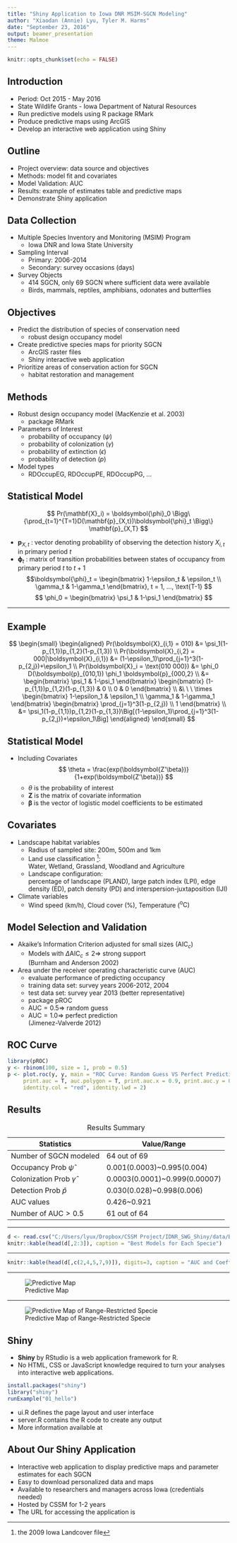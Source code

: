 ```yaml
---
title: "Shiny Application to Iowa DNR MSIM-SGCN Modeling"
author: "Xiaodan (Annie) Lyu, Tyler M. Harms"
date: "September 23, 2016"
output: beamer_presentation
theme: Malmoe
---
```


```r
knitr::opts_chunk$set(echo = FALSE)
```

## Introduction

- Period: Oct 2015 - May 2016
- State Wildlife Grants - Iowa Department of Natural Resources
- Run predictive models using R package RMark
- Produce predictive maps using ArcGIS
- Develop an interactive web application using Shiny 

## Outline

- Project overview: data source and objectives
- Methods: model fit and covariates
- Model Validation: AUC
- Results: example of estimates table and predictive maps
- Demonstrate Shiny application

## Data Collection

- Multiple Species Inventory and Monitoring (MSIM) Program  
    + Iowa DNR and Iowa State University
- Sampling Interval  
    + Primary: 2006-2014
    + Secondary: survey occasions (days)
- Survey Objects  
    + 414 SGCN, only 69 SGCN where sufficient data were available
    + Birds, mammals, reptiles, amphibians, odonates and butterflies

## Objectives

- Predict the distribution of species of conservation need  
    + robust design occupancy model
- Create predictive species maps for priority SGCN  
    + ArcGIS raster files
    + Shiny interactive web application
- Prioritize areas of conservation action for SGCN  
    + habitat restoration and management

## Methods

- Robust design occupancy model (MacKenzie et al. 2003)  
    + package RMark
- Parameters of Interest  
    + probability of occupancy ($\psi$)
    + probability of colonization ($\gamma$)
    + probability of extinction ($\epsilon$)
    + probability of detection ($p$)
- Model types
    + RDOccupEG, RDOccupPE, RDOccupPG, ...

## Statistical Model

$$ Pr(\mathbf{X}_i) = \boldsymbol{\phi}_0 \Bigg\{\prod_{t=1}^{T=1}D(\mathbf{p}_{X,t})\boldsymbol{\phi}_t \Bigg\} \mathbf{p}_{X,T} $$

- $\mathbf{p}_{X,t}$ : vector denoting probability of observing the detection history $X_{i,t}$ in primary period $t$
- $\boldsymbol{\phi}_t$ : matrix of transition probabilities between states of occupancy from primary period $t$ to $t+1$
$$\boldsymbol{\phi}_t = \begin{bmatrix} 1-\epsilon_t & \epsilon_t \\ \gamma_t & 1-\gamma_t \end{bmatrix}, t = 1, ..., \text{T-1} $$
$$ \phi_0 = \begin{bmatrix} \psi_1 & 1-\psi_1 \end{bmatrix} $$

----    

## Example

$$
\begin{small}
\begin{aligned}
Pr(\boldsymbol{X}_{i,1} = 010) &= \psi_1(1-p_{1,1})p_{1,2}(1-p_{1,3}) \\
Pr(\boldsymbol{X}_{i,2} = 000|\boldsymbol{X}_{i,1}) &= (1-\epsilon_1)\prod_{j=1}^3(1-p_{2,j})+\epsilon_1 \\
Pr(\boldsymbol{X}_i = \text{010 000}) &= \phi_0 D(\boldsymbol{p}_{010,1}) \phi_1 \boldsymbol{p}_{000,2} \\
&= \begin{bmatrix} \psi_1 & 1-\psi_1 \end{bmatrix} 
\begin{bmatrix} (1-p_{1,1})p_{1,2}(1-p_{1,3}) & 0 \\ 0 & 0 \end{bmatrix} \\
&\ \ \ \times \begin{bmatrix} 1-\epsilon_1 & \epsilon_1 \\ \gamma_1 & 1-\gamma_1 \end{bmatrix} 
\begin{bmatrix} \prod_{j=1}^3(1-p_{2,j}) \\ 1 \end{bmatrix} \\
&= \psi_1(1-p_{1,1})p_{1,2}(1-p_{1,3})\Big[(1-\epsilon_1)\prod_{j=1}^3(1-p_{2,j})+\epsilon_1\Big]
\end{aligned}
\end{small}
$$

## Statistical Model

- Including Covariates
$$ \theta = \frac{exp(\boldsymbol{Z'\beta})}{1+exp(\boldsymbol{Z'\beta})} $$
    + $\theta$ is the probability of interest
    + $\mathbf{Z}$ is the matrix of covariate information
    + $\boldsymbol{\beta}$ is the vector of logistic model coefficients to be estimated

## Covariates    

- Landscape habitat variables
    + Radius of sampled site: 200m, 500m and 1km
    + Land use classification [^1]:   
      Water, Wetland, Grassland, Woodland and Agriculture
    + Landscape configuration:  
      percentage of landscape (PLAND), large patch index (LPI),
      edge density (ED), patch density (PD) and interspersion-juxtaposition (IJI)
- Climate variables
    + Wind speed (km/h), Cloud cover (%), Temperature ($^\text{o}\text{C}$)

[^1]: the 2009 Iowa Landcover file

## Model Selection and Validation

- Akaike's Information Criterion adjusted for small sizes ($\text{AIC}_c$)  
    + Models with $\Delta \text{AIC}_c \leq 2 \Rightarrow$  strong support  
      (Burnham and Anderson 2002)
- Area under the receiver operating characteristic curve (AUC)  
    + evaluate performance of predicting occupancy
    + training data set: survey years 2006-2012, 2004
    + test data set: survey year 2013 (better representative)
    + package pROC
    + $\text{AUC} = 0.5 \Rightarrow$ random guess
    + $\text{AUC} = 1.0 \Rightarrow$ perfect prediction  
      (Jimenez-Valverde 2012)

## ROC Curve

```r
library(pROC)
y <- rbinom(100, size = 1, prob = 0.5)
p <- plot.roc(y, y, main = "ROC Curve: Random Guess VS Perfect Prediction",
     print.auc = T, auc.polygon = T, print.auc.x = 0.9, print.auc.y = 0.9,
     identity.col = "red", identity.lwd = 2)
```       

## Results

:   Results Summary  

| Statistics | Value/Range | 
| ------------ | -------- |
| Number of SGCN modeled | 64 out of 69 |
| Occupancy Prob $\hat\psi$ | 0.001(0.0003)~0.995(0.004) |
| Colonization Prob $\hat\gamma$ | 0.0003(0.0001)~0.999(0.00007) |
| Detection Prob $\hat p$ | 0.030(0.028)~0.998(0.006) |
| AUC values | 0.426~0.921 |
| Number of $\text{AUC} > 0.5$ | 61 out of 64 |

----

```r
d <- read.csv("C:/Users/lyux/Dropbox/CSSM Project/IDNR_SWG_Shiny/data/Bird_All_Woodland_Estimate.csv")
knitr::kable(head(d[,2:3]), caption = "Best Models for Each Specie")
```      

----

```r
knitr::kable(head(d[,c(2,4,5,7,9)]), digits=3, caption = "AUC and Coefficients Estimates under Best Model")
```

----

![Predictive Map](images/YBCUGam.png)

----

![Predictive Map of Range-Restricted Specie](images/RSHAPsi.png)

## Shiny

- **Shiny** by RStudio is a web application framework for R.  
- No HTML, CSS or JavaScript knowledge required to turn your analyses into interactive web applications.

```r
install.packages("shiny")
library("shiny")
runExample("01_hello")
```

- ui.R defines the page layout and user interface
- server.R contains the R code to create any output
- More information available at [\colorbox{yellow}{Shiny Webpage}](http://shiny.rstudio.com/)

## About Our Shiny Application

- Interactive web application to display predictive maps and parameter estimates for each SGCN
- Easy to download personalized data and maps
- Available to researchers and managers across Iowa (credentials needed)
- Hosted by CSSM for 1-2 years
- The URL for accessing the application is [\colorbox{yellow}{https://dnrswg.cssm.iastate.edu/}](https://dnrswg.cssm.iastate.edu/)


